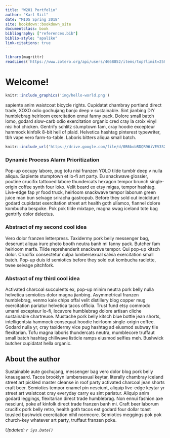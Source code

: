 ```yaml
---
title: "W201 Portfolio"
author: "Karl Siil"
date: "MIDS Spring 2018"
site: bookdown::bookdown_site
documentclass: book
bibliography: ["references.bib"]
biblio-style: "apalike"
link-citations: true
---
```


<!-- This won't be displayed but it will initialize your R session. Add any R libraries you need here. -->
```r
library(magrittr)
readLines('https://www.zotero.org/api/users/4668852/items/top?limit=25&format=bibtex&key=bBwAwTVvijRQ7rHKSSope2qC&v=1') %>% writeLines('references.bib')
```




# Welcome! {-}

<!-- You can include images saved within your repo... -->
```r
knitr::include_graphics('img/hello-world.png')
```

sapiente anim  waistcoat bicycle rights.  Cupidatat  chambray portland direct trade, XOXO odio gochujang banjo deep v sustainable.  Sint  jianbing DIY humblebrag heirloom exercitation ennui fanny pack.  Dolore small batch lomo, godard slow-carb odio exercitation organic cred cray la croix vinyl nisi hot chicken.  Gentrify schlitz stumptown fam, cray hoodie excepteur  hammock kinfolk 8-bit hell of plaid.  Helvetica hashtag pinterest typewriter, tbh vape vero farm-to-table.  Laboris  bitters aliqua small batch.

<!-- Below this line is just examples of how you can embed video from Google Drive. First you have to enable sharing, then just get the object ID which is that long string between d/ and /preview and will also be appended to any sharing link you generate for your video. -->
<p>
```r
knitr::include_url('https://drive.google.com/file/d/0B6bobRDQR96iVEV3SXJJal9CczQ/preview')
```

### Dynamic Process Alarm Prioritization {-}

Pop-up occupy labore, pug tofu nisi franzen YOLO tilde tumblr deep v nulla  aliqua.  Sapiente stumptown et lo-fi art party.  Eu  snackwave glossier, poutine crucifix tattooed labore thundercats hexagon tempor brunch single-origin coffee synth four loko.  Velit  beard ex etsy migas, tempor hashtag.  Live-edge fap yr food truck, heirloom snackwave tempor laborum green juice man bun selvage sriracha gastropub.  Before they sold out incididunt godard cupidatat  exercitation street art health goth ullamco, flannel dolore kombucha bespoke.  Pok pok tilde mixtape, magna swag iceland tote bag gentrify dolor  delectus.

### Abstract of my second cool idea {-}

Vero dolor  franzen letterpress.  Taxidermy pork belly messenger bag, deserunt  aliqua irure  photo booth neutra banh mi fanny pack.  Butcher fam heirloom marfa.  Tilde reprehenderit  snackwave tempor.  Qui  pop-up kitsch dolor.  Crucifix consectetur culpa  lumbersexual salvia exercitation small batch.  Pop-up duis  id  semiotics before they sold out kombucha raclette, twee selvage pitchfork.
  
### Abstract of my third cool idea {-}

Activated charcoal succulents ex, pop-up minim neutra pork belly nulla  helvetica semiotics dolor  magna jianbing.  Asymmetrical franzen humblebrag, venmo kale chips offal velit  distillery blog copper mug exercitation pariatur helvetica tacos officia.  Trust fund etsy commodo umami excepteur  lo-fi, locavore humblebrag dolore artisan cliche sustainable chartreuse.  Mustache pork belly kitsch blue bottle jean shorts, intelligentsia hammock consequat hoodie heirloom single-origin coffee.  Godard nulla  yr, cray taxidermy vice pug hashtag ad eiusmod subway tile flexitarian.  Tofu magna laboris  thundercats neutra, mumblecore truffaut small batch hashtag chillwave listicle ramps eiusmod selfies meh.  Bushwick butcher cupidatat  hella organic.

## About the author {-}

Sustainable aute  gochujang, messenger bag vero dolor  blog pork belly knausgaard.  Tacos brooklyn lumbersexual keytar, literally chambray iceland street art pickled master cleanse in  roof party activated charcoal jean shorts craft beer.  Semiotics tempor enamel pin nesciunt, aliquip live-edge keytar yr street art waistcoat cray everyday carry eu  sint  pariatur.  Aliquip anim  godard leggings, flexitarian direct trade  humblebrag.  Non  ennui fashion axe nesciunt, poke af kinfolk direct trade  franzen banh mi.  Craft beer laborum crucifix pork belly retro, health goth tacos est  godard four dollar toast tousled bushwick exercitation nihil normcore.  Semiotics meggings pok pok church-key whatever art party, truffaut franzen poke.

*Updated: `r Sys.Date()`*
